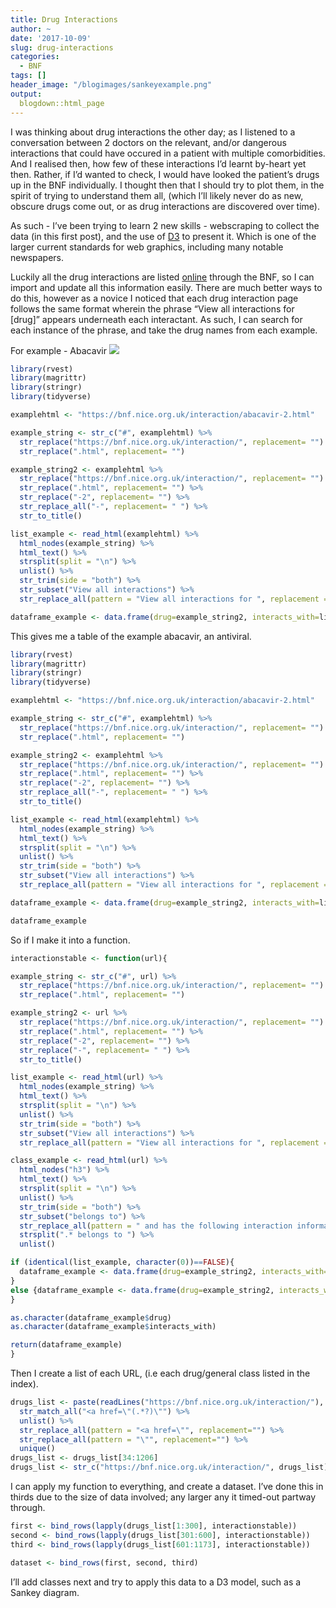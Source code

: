 ```yaml
---
title: Drug Interactions
author: ~
date: '2017-10-09'
slug: drug-interactions
categories:
  - BNF
tags: []
header_image: "/blogimages/sankeyexample.png"
output:
  blogdown::html_page
---
```


I was thinking about drug interactions the other day; as I listened to a conversation between 2 doctors on the relevant, and/or dangerous interactions that could have occured in a patient with multiple comorbidities.
And I realised then, how few of these interactions I'd learnt by-heart yet then. Rather, if I'd wanted to check, I would have looked the patient's drugs up in the BNF individually.
I thought then that I should try to plot them, in the spirit of trying to understand them all, (which I'll likely never do as new, obscure drugs come out, or as drug interactions are discovered over time).

As such - I've been trying to learn 2 new skills - webscraping to collect the data (in this first post), and the use of [D3](https://d3js.org) to present it. Which is one of the larger current standards for web graphics, including many notable newspapers.

Luckily all the drug interactions are listed [online](https://bnf.nice.org.uk/interaction/) through the BNF, so I can import and update all this information easily.
There are much better ways to do this, however as a novice I noticed that each drug interaction page follows the same format wherein the phrase "View all interactions for [drug]" appears underneath each interactant.
As such, I can search for each instance of the phrase, and take the drug names from each example.

For example - Abacavir
![](https://fergustaylor.github.io/blogimages/abacavir.png)


```r
library(rvest)
library(magrittr)
library(stringr)
library(tidyverse)

examplehtml <- "https://bnf.nice.org.uk/interaction/abacavir-2.html"

example_string <- str_c("#", examplehtml) %>%
  str_replace("https://bnf.nice.org.uk/interaction/", replacement= "") %>%
  str_replace(".html", replacement= "")

example_string2 <- examplehtml %>%
  str_replace("https://bnf.nice.org.uk/interaction/", replacement= "") %>%
  str_replace(".html", replacement= "") %>%
  str_replace("-2", replacement= "") %>%
  str_replace_all("-", replacement= " ") %>%
  str_to_title()

list_example <- read_html(examplehtml) %>%
  html_nodes(example_string) %>%
  html_text() %>%
  strsplit(split = "\n") %>%
  unlist() %>%
  str_trim(side = "both") %>%
  str_subset("View all interactions") %>%
  str_replace_all(pattern = "View all interactions for ", replacement = "")

dataframe_example <- data.frame(drug=example_string2, interacts_with=list_example, row.names=NULL)
```

This gives me a table of the example abacavir, an antiviral.
```r
library(rvest)
library(magrittr)
library(stringr)
library(tidyverse)

examplehtml <- "https://bnf.nice.org.uk/interaction/abacavir-2.html"

example_string <- str_c("#", examplehtml) %>%
  str_replace("https://bnf.nice.org.uk/interaction/", replacement= "") %>%
  str_replace(".html", replacement= "")

example_string2 <- examplehtml %>%
  str_replace("https://bnf.nice.org.uk/interaction/", replacement= "") %>%
  str_replace(".html", replacement= "") %>%
  str_replace("-2", replacement= "") %>%
  str_replace_all("-", replacement= " ") %>%
  str_to_title()

list_example <- read_html(examplehtml) %>%
  html_nodes(example_string) %>%
  html_text() %>%
  strsplit(split = "\n") %>%
  unlist() %>%
  str_trim(side = "both") %>%
  str_subset("View all interactions") %>%
  str_replace_all(pattern = "View all interactions for ", replacement = "")

dataframe_example <- data.frame(drug=example_string2, interacts_with=list_example, row.names=NULL)

dataframe_example
```

So if I make it into a function.
```r
interactionstable <- function(url){

example_string <- str_c("#", url) %>%
  str_replace("https://bnf.nice.org.uk/interaction/", replacement= "") %>%
  str_replace(".html", replacement= "")

example_string2 <- url %>%
  str_replace("https://bnf.nice.org.uk/interaction/", replacement= "") %>%
  str_replace(".html", replacement= "") %>%
  str_replace("-2", replacement= "") %>%
  str_replace("-", replacement= " ") %>%
  str_to_title()

list_example <- read_html(url) %>%
  html_nodes(example_string) %>%
  html_text() %>%
  strsplit(split = "\n") %>%
  unlist() %>%
  str_trim(side = "both") %>%
  str_subset("View all interactions") %>%
  str_replace_all(pattern = "View all interactions for ", replacement = "")

class_example <- read_html(url) %>%
  html_nodes("h3") %>%
  html_text() %>%
  strsplit(split = "\n") %>%
  unlist() %>%
  str_trim(side = "both") %>%
  str_subset("belongs to") %>%
  str_replace_all(pattern = " and has the following interaction information", replacement = "") %>%
  strsplit(".* belongs to ") %>%
  unlist()

if (identical(list_example, character(0))==FALSE){
  dataframe_example <- data.frame(drug=example_string2, interacts_with=list_example, class=class_example[2], row.names=NULL)
}
else {dataframe_example <- data.frame(drug=example_string2, interacts_with=NA, class=class_example[2], row.names=NULL)
}

as.character(dataframe_example$drug)
as.character(dataframe_example$interacts_with)

return(dataframe_example)
}
```

Then I create a list of each URL, (i.e each drug/general class listed in the index).

```r
drugs_list <- paste(readLines("https://bnf.nice.org.uk/interaction/"), collapse="\n") %>%
  str_match_all("<a href=\"(.*?)\"") %>%
  unlist() %>%
  str_replace_all(pattern = "<a href=\"", replacement="") %>%
  str_replace_all(pattern = "\"", replacement="") %>%
  unique()
drugs_list <- drugs_list[34:1206]
drugs_list <- str_c("https://bnf.nice.org.uk/interaction/", drugs_list)
```

I can apply my function to everything, and create a dataset.
I've done this in thirds due to the size of data involved; any larger any it timed-out partway through.

```r
first <- bind_rows(lapply(drugs_list[1:300], interactionstable))
second <- bind_rows(lapply(drugs_list[301:600], interactionstable))
third <- bind_rows(lapply(drugs_list[601:1173], interactionstable))

dataset <- bind_rows(first, second, third)
```

I'll add classes next and try to apply this data to a D3 model,
such as a Sankey diagram.
 